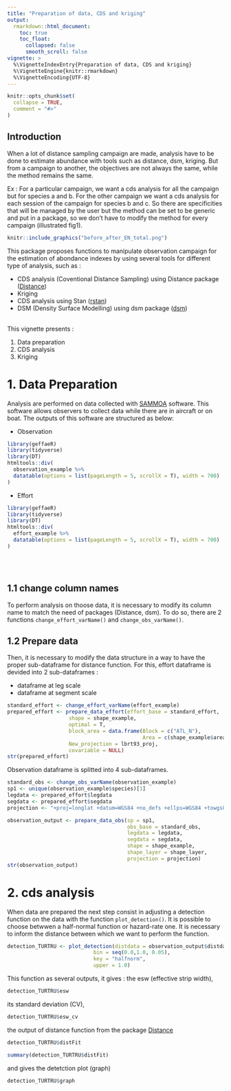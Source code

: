 ```yaml
---
title: "Preparation of data, CDS and kriging"
output: 
  rmarkdown::html_document:
    toc: true
    toc_float:
      collapsed: false
      smooth_scroll: false
vignette: >
  %\VignetteIndexEntry{Preparation of data, CDS and kriging}
  %\VignetteEngine{knitr::rmarkdown}
  %\VignetteEncoding{UTF-8}
---
```


```r
knitr::opts_chunk$set(
  collapse = TRUE,
  comment = "#>"
)
```



## Introduction
When a lot of distance sampling campaign are made, analysis have to be done to estimate abundance with tools such as distance, dsm, kriging. But from a campaign to another, the objectives are not always the same, while the method remains the same.

Ex : For a particular campaign, we want a cds analysis for all the campaign but for species a and b. For the other campaign we want a cds analysis for each session of the campaign for species b and c. So there are specificities that will be managed by the user but the method can be set to be generic and put in a package, so we don't have to modify the method for every campaign (illustrated fig1).

```r
knitr::include_graphics("before_after_EN_total.png")
```


This package proposes functions to manipulate observation campaign for the estimation of abondance indexes by using several tools for different type of analysis, such as :

* CDS analysis (Coventional Distance Sampling) using Distance package ([Distance](https://CRAN.R-project.org/package=Distance))
* Kriging
* CDS analysis using Stan ([rstan](https://CRAN.R-project.org/package=rstan))
* DSM (Density Surface Modelling) using dsm package ([dsm](https://CRAN.R-project.org/package=dsm))
<br>
<br>

This vignette presents :

1. Data preparation
2. CDS analysis
3. Kriging


# 1. Data Preparation

Analysis are performed on data collected with [SAMMOA](https://www.codelutin.com/page-detail-sammoa.html) software. This software allows observers to collect data while there are in aircraft or on boat. The outputs of this software are structured as below:

* Observation 
```r
library(geffaeR)
library(tidyverse)
library(DT)
htmltools::div(
  observation_example %>% 
  datatable(options = list(pageLength = 5, scrollX = T), width = 700)
)
```

* Effort
```r
library(geffaeR)
library(tidyverse)
library(DT)
htmltools::div(
  effort_example %>% 
  datatable(options = list(pageLength = 5, scrollX = T), width = 700)
)
```
<br>
<br>


## 1.1 change column names

To perform analysis on thoose data, it is necessary to modify its column name to match the need of packages (Distance, dsm). To do so, there are 2 functions ```change_effort_varName()``` and ```change_obs_varName()```.


## 1.2 Prepare data

Then, it is necessary to modify the data structure in a way to have the proper sub-dataframe for distance function. For this, effort dataframe is devided into 2 sub-dataframes :

* dataframe at leg scale
* dataframe at segment scale
```r
standard_effort <- change_effort_varName(effort_example)
prepared_effort <- prepare_data_effort(effort_base = standard_effort, 
                    shape = shape_example,
                    optimal = T,
                    block_area = data.frame(Block = c("ATL_N"), 
                                            Area = c(shape_example$area)), 
                    New_projection = lbrt93_proj,
                    covariable = NULL)
str(prepared_effort)

```
Observation dataframe is splitted into 4 sub-dataframes.
```r
standard_obs <- change_obs_varName(observation_example)
sp1 <- unique(observation_example$species)[1]
legdata <- prepared_effort$legdata
segdata <- prepared_effort$segdata
projection <- "+proj=longlat +datum=WGS84 +no_defs +ellps=WGS84 +towgs84=0,0,0"

observation_output <- prepare_data_obs(sp = sp1, 
                                       obs_base = standard_obs, 
                                       legdata = legdata, 
                                       segdata = segdata, 
                                       shape = shape_example, 
                                       shape_layer = shape_layer, 
                                       projection = projection)
str(observation_output)
```



# 2. cds analysis

When data are prepared the next step consist in adjusting a detection function on the data with the function ```plot_detection()```. It is possible to choose betwwen a half-normal function or hazard-rate one. It is necessary to inform the distance between which we want to perform the function.

```r
detection_TURTRU <- plot_detection(distdata = observation_output$distdata,
                            bin = seq(0.0,1.0, 0.05),
                            key = "halfnorm",
                            upper = 1.0)
```

This function as several outputs, it gives : the esw (effective strip width),
```r
detection_TURTRU$esw
```

its standard deviation (CV),
```r
detection_TURTRU$esw_cv
```

the output of distance function from the package [Distance](https://CRAN.R-project.org/package=Distance)
```r
detection_TURTRU$distFit
```
```r
summary(detection_TURTRU$distFit)
```

and gives the detetction plot (graph)
```r
detection_TURTRU$graph
```

